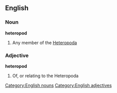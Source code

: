 ==English==
===Noun===
'''heteropod'''
#Any member of the [[Heteropoda]]
===Adjective===
'''heteropod'''
#Of, or relating to the Heteropoda
[[Category:English nouns]]
[[Category:English adjectives]]